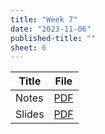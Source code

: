 ```yaml
---
title: "Week 7"
date: "2023-11-06"
published-title: "" 
sheet: 6
---
```


| Title  | File |
|--------|:----:|
| Notes  | [PDF](notes-s06.pdf)     |
| Slides | [PDF](w7.pdf)     |